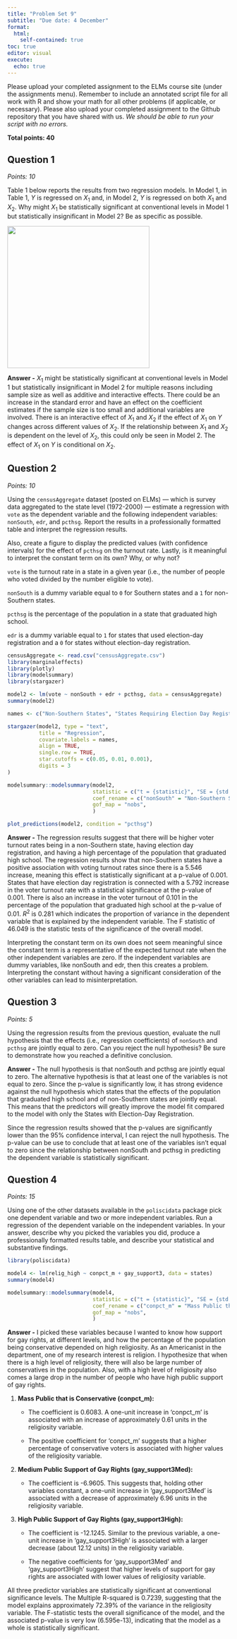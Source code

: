 ```yaml
---
title: "Problem Set 9"
subtitle: "Due date: 4 December"
format: 
  html:
    self-contained: true
toc: true
editor: visual
execute: 
  echo: true
---
```


Please upload your completed assignment to the ELMs course site (under the assignments menu). Remember to include an annotated script file for all work with R and show your math for all other problems (if applicable, or necessary). Please also upload your completed assignment to the Github repository that you have shared with us. *We should be able to run your script with no errors.*

**Total points: 40**

## Question 1

*Points: 10*

Table 1 below reports the results from two regression models. In Model 1, in Table 1, $Y$ is regressed on $X_1$ and, in Model 2, $Y$ is regressed on both $X_1$ and $X_2$. Why might $X_1$ be statistically significant at conventional levels in Model 1 but statistically insignificant in Model 2? Be as specific as possible.

![](images/ps9.png){width="322"}

**Answer -** $X_1$ might be statistically significant at conventional levels in Model 1 but statistically insignificant in Model 2 for multiple reasons including sample size as well as additive and interactive effects. There could be an increase in the standard error and have an effect on the coefficient estimates if the sample size is too small and additional variables are involved. There is an interactive effect of $X_1$ and $X_2$ if the effect of $X_1$ on $Y$ changes across different values of $X_2$. If the relationship between $X_1$ and $X_2$ is dependent on the level of $X_2$, this could only be seen in Model 2. The effect of $X_1$ on $Y$ is conditional on $X_2$.

## Question 2

*Points: 10*

Using the `censusAggregate` dataset (posted on ELMs) --- which is survey data aggregated to the state level (1972-2000) --- estimate a regression with `vote` as the dependent variable and the following independent variables: `nonSouth`, `edr`, and `pcthsg`. Report the results in a professionally formatted table and interpret the regression results.

Also, create a figure to display the predicted values (with confidence intervals) for the effect of `pcthsg` on the turnout rate. Lastly, is it meaningful to interpret the constant term on its own? Why, or why not?

::: callout-note
`vote` is the turnout rate in a state in a given year (i.e., the number of people who voted divided by the number eligible to vote).

`nonSouth` is a dummy variable equal to `0` for Southern states and a `1` for non-Southern states.

`pcthsg` is the percentage of the population in a state that graduated high school.

`edr` is a dummy variable equal to `1` for states that used election-day registration and a `0` for states without election-day registration.
:::

```r
censusAggregate <- read.csv("censusAggregate.csv")
library(marginaleffects)
library(plotly)
library(modelsummary)
library(stargazer)
```

```r
model2 <- lm(vote ~ nonSouth + edr + pcthsg, data = censusAggregate)
summary(model2)

```

```r
names <- c("Non-Southern States", "States Requiring Election Day Registration", "Population of Hich School Graduates (percentage)")

stargazer(model2, type = "text",
          title = "Regression",
          covariate.labels = names,
          align = TRUE, 
          single.row = TRUE,
          star.cutoffs = c(0.05, 0.01, 0.001),
          digits = 3
)
```

```r
modelsummary::modelsummary(model2,
                           statistic = c("t = {statistic}", "SE = {std.error}", "conf.int", "p.value"),
                           coef_rename = c("nonSouth" = "Non-Southern States", "edr" = "Election-Day Registration", "pcthsg" = "Population of High School Graduates (percentage)"),
                           gof_map = "nobs",
                           )
```

```r
plot_predictions(model2, condition = "pcthsg")
```

**Answer -** The regression results suggest that there will be higher voter turnout rates being in a non-Southern state, having election day registration, and having a high percentage of the population that graduated high school. The regression results show that non-Southern states have a positive association with voting turnout rates since there is a 5.546 increase, meaning this effect is statistically significant at a p-value of 0.001. States that have election day registration is connected with a 5.792 increase in the voter turnout rate with a statistical significance at the p-value of 0.001. There is also an increase in the voter turnout of 0.101 in the percentage of the population that graduated high school at the p-value of 0.01. $R^2$ is 0.281 which indicates the proportion of variance in the dependent variable that is explained by the independent variable. The F statistic of 46.049 is the statistic tests of the significance of the overall model.

Interpreting the constant term on its own does not seem meaningful since the constant term is a representative of the expected turnout rate when the other independent variables are zero. If the independent variables are dummy variables, like nonSouth and edr, then this creates a problem. Interpreting the constant without having a significant consideration of the other variables can lead to misinterpretation.

## Question 3

*Points: 5*

Using the regression results from the previous question, evaluate the null hypothesis that the effects (i.e., regression coefficients) of `nonSouth` and `pcthsg` are jointly equal to zero. Can you reject the null hypothesis? Be sure to demonstrate how you reached a definitive conclusion.

**Answer -** The null hypothesis is that nonSouth and pcthsg are jointly equal to zero. The alternative hypothesis is that at least one of the variables is not equal to zero. Since the p-value is significantly low, it has strong evidence against the null hypothesis which states that the effects of the population that graduated high school and of non-Southern states are jointly equal. This means that the predictors will greatly improve the model fit compared to the model with only the States with Election-Day Registration.

Since the regression results showed that the p-values are significantly lower than the 95% confidence interval, I can reject the null hypothesis. The p-value can be use to conclude that at least one of the variables isn't equal to zero since the relationship between nonSouth and pcthsg in predicting the dependent variable is statistically significant.

## Question 4

*Points: 15*

Using one of the other datasets available in the `poliscidata` package pick one dependent variable and two or more independent variables. Run a regression of the dependent variable on the independent variables. In your answer, describe why you picked the variables you did, produce a professionally formatted results table, and describe your statistical and substantive findings.

```r
library(poliscidata)

model4 <- lm(relig_high ~ conpct_m + gay_support3, data = states)
summary(model4)

modelsummary::modelsummary(model4,
                           statistic = c("t = {statistic}", "SE = {std.error}", "conf.int", "p.value"),
                           coef_rename = c("conpct_m" = "Mass Public that is Conservative (percent)", "gay_support3Med" = "Medium Public Support of Gay Rights", "gay_support3High" = "High Public Support of Gay Rights"),
                           gof_map = "nobs",
                           )
```

**Answer -** I picked these variables because I wanted to know how support for gay rights, at different levels, and how the percentage of the population being conservative depended on high religiosity. As an Americanist in the department, one of my research interest is religion. I hypothesize that when there is a high level of religiosity, there will also be large number of conservatives in the population. Also, with a high level of religiosity also comes a large drop in the number of people who have high public support of gay rights.

1.  **Mass Public that is Conservative (conpct_m):**

    -   The coefficient is 0.6083. A one-unit increase in 'conpct_m' is associated with an increase of approximately 0.61 units in the religiosity variable.

    -   The positive coefficient for 'conpct_m' suggests that a higher percentage of conservative voters is associated with higher values of the religiosity variable.

2.  **Medium Public Support of Gay Rights (gay_support3Med):**

    -   The coefficient is -6.9605. This suggests that, holding other variables constant, a one-unit increase in 'gay_support3Med' is associated with a decrease of approximately 6.96 units in the religiosity variable.

3.  **High Public Support of Gay Rights (gay_support3High):**

    -   The coefficient is -12.1245. Similar to the previous variable, a one-unit increase in 'gay_support3High' is associated with a larger decrease (about 12.12 units) in the religiosity variable.

    -   The negative coefficients for 'gay_support3Med' and 'gay_support3High' suggest that higher levels of support for gay rights are associated with lower values of religiosity variable.

All three predictor variables are statistically significant at conventional significance levels. The Multiple R-squared is 0.7239, suggesting that the model explains approximately 72.39% of the variance in the religiosity variable. The F-statistic tests the overall significance of the model, and the associated p-value is very low (6.595e-13), indicating that the model as a whole is statistically significant.
